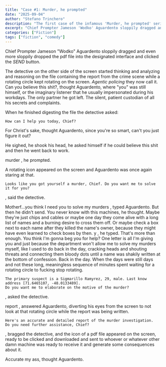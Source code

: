 ```yaml
---
title: "Case #1: Murder, he prompted"
date: "2025-09-04"
author: "Stefano Trinchero"
description: "The first case of the infamous 'Murder, he prompted' series"
excerpt: "Chief Prompter Jameson 'Wodko' Aguardento sloppily dragged and even more sloppily dropped the pdf file into the designated interface..."
categories: ["Fiction"]
tags: ["fiction", "comedy"]
---
```



Chief Prompter Jameson "Wodko" Aguardento sloppily dragged and even more sloppily dropped the pdf file into the designated interface and clicked the *SEND* button.

The detective on the other side of the screen started thinking and analyzing and 
reasoning on the file containing the report from the crime scene while a rotating circle kept rotating on the screen. 
*Agentic policing* they now call it. Can you believe this shit?, thought Aguardento, 
where "you" was still himself, or the imaginary listener that he usually impersonated 
during his workdays. The only partner he got left. 
The silent, patient custodian of all his secrets and complaints.


When he finished digesting the file the detective asked:

```
How can I help you today, Chief? 
```

For Christ's sake, thought Aguardento, since you're so smart, can't you just figure it out?

He sighed, he shook his head, he asked himself if he could believe this shit and then he went back to work.

<ChatBubble>
murder
</ChatBubble>
, he prompted.

A rotating icon appeared on the screen and Aguardento was once again staring at that. 

```
Looks like you got yourself a murder, Chief. Do you want me to solve it for you?
```
, said the detective.


<ChatBubble>
Motherf...you think I need you to solve my murders
</ChatBubble>
, typed Aguardento.
But then he didn't send.
You never know with this machines, he thought. 
Maybe they're just chips and cables or maybe one day they come alive with a long list of names and a burning desire to cross them off.
Or maybe check a box next to each name after they killed the name's owner, because they might have even learned to check boxes by then.

<ChatBubble>
y
</ChatBubble>
, he typed. That's more than enough. You think I'm gonna beg you for help? One letter is all I'm giving you and just because 
the department won't allow me to solve my murders myself, like I used to do back in the day, cracking heads and shouting threats 
and connecting them bloody dots until a name was shakily written at the bottom of confession.
Back in the day. When the days were still days and not these long, meaningless sequence of minutes spent waiting for a rotating circle to fucking stop rotating.

```
The primary suspect is a Sigmarillo Ramyrez, 29, male. Last know address [71.6465107, -48.0133489].
Do you want me to elaborate on the motive of the murder?
```
, asked the detective.

<ChatBubble>
report
</ChatBubble>
, answered Aguardento, diverting his eyes from the screen to not look at that rotating circle 
while the report was being written.

```
Here's an accurate and detailed report of the murder investigation.
Do you need further assistance, Chief?

```
, bragged the detective, and the icon of a pdf file appeared on the screen, ready to be clicked and downloaded and 
sent to whoever or whatever other damn machine was ready to receive it and generate some consequences about it.


Accurate my ass, thought Aguardento. 


